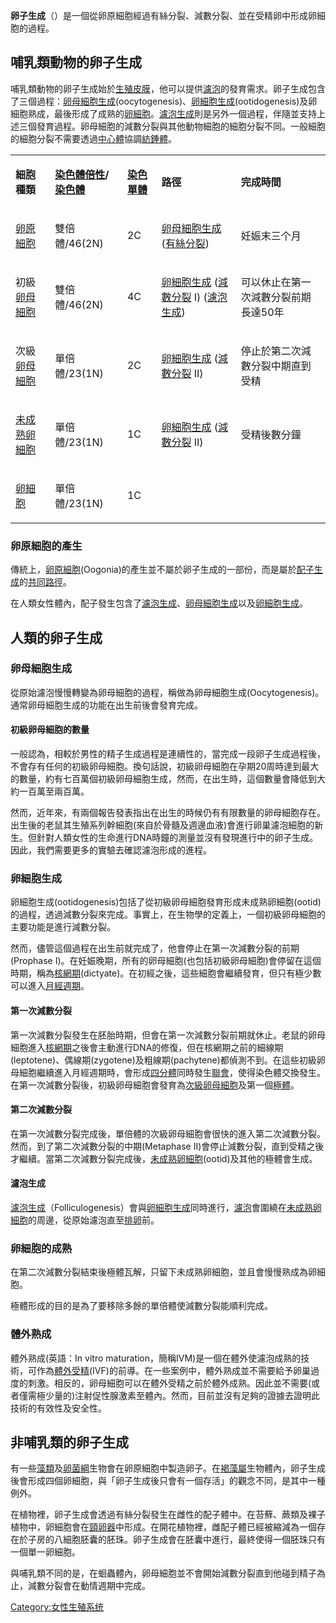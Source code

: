 {{expand|time=2017-03-10T07:51:59+00:00}}
{{unreferenced|time=2017-03-10T07:51:59+00:00}}
'''卵子生成'''（{{lang-en|Oogenesis、ovogenesis或oögenesis}}）是一個從卵原細胞經過有絲分裂、減數分裂、並在受精卵中形成卵細胞的過程。

==哺乳類動物的卵子生成==

哺乳類動物的卵子生成始於[[生殖皮膜|生殖皮膜]]，他可以提供[[濾泡|濾泡]]的發育需求。卵子生成包含了三個過程：[[卵子生成#卵母細胞生成|卵母細胞生成]](oocytogenesis)、[[卵子生成#卵細胞生成|卵細胞生成]](ootidogenesis)及卵細胞熟成，最後形成了成熟的[[卵細胞|卵細胞]]。[[濾泡生成|濾泡生成]]則是另外一個過程，伴隨並支持上述三個發育過程。卵母細胞的減數分裂與其他動物細胞的細胞分裂不同。一般細胞的細胞分裂不需要透過[[中心體|中心體]]協調[[紡錘體|紡錘體]]。

{| class="wikitable"
| '''細胞種類''' || '''[[染色體倍性|染色體倍性]]/[[染色體|染色體]]''' || '''[[染色單體|染色單體]]''' || '''路徑''' || '''完成時間'''
 |- 
 | [[卵原細胞|卵原細胞]] || 雙倍體/46(2N) || 2C|| [[卵子生成#卵母細胞生成|卵母細胞生成]] ([[有絲分裂|有絲分裂]]) || 妊娠末三个月
 |- 
 | 初級[[卵母細胞|卵母細胞]] || 雙倍體/46(2N) || 4C || [[卵子生成#卵細胞生成|卵細胞生成]] ([[減數分裂|減數分裂]] I) ([[濾泡生成|濾泡生成]]) || 可以休止在第一次減數分裂前期長達50年
 |- 
 | 次級[[卵母細胞|卵母細胞]] || 單倍體/23(1N) || 2C || [[卵子生成#卵細胞生成|卵細胞生成]] ([[減數分裂|減數分裂]] II) || 停止於第二次減數分裂中期直到受精
 |- 
 | [[未成熟卵細胞|未成熟卵細胞]] || 單倍體/23(1N)  || 1C || [[卵子生成#卵細胞生成|卵細胞生成]] ([[減數分裂|減數分裂]] II) || 受精後數分鐘
 |- 
 | [[卵細胞|卵細胞]] || 單倍體/23(1N) || 1C ||  ||
|}

===卵原細胞的產生===

傳統上，[[卵原細胞|卵原細胞]](Oogonia)的產生並不屬於卵子生成的一部份，而是屬於[[配子生成|配子生成]]的[[共同路徑|共同路徑]]。

在人類女性體內，配子發生包含了[[濾泡生成|濾泡生成]]、[[卵母細胞生成|卵母細胞生成]]以及[[卵細胞生成|卵細胞生成]]。

==人類的卵子生成==


===卵母細胞生成===

從原始濾泡慢慢轉變為卵母細胞的過程，稱做為卵母細胞生成(Oocytogenesis)。通常卵母細胞生成的功能在出生前後會發育完成。

====初級卵母細胞的數量====

一般認為，相較於男性的精子生成過程是連續性的，當完成一段卵子生成過程後，不會存有任何的初級卵母細胞。換句話說，初級卵母細胞在孕期20周時達到最大的數量，約有七百萬個初級卵母細胞生成，然而，在出生時，這個數量會降低到大約一百萬至兩百萬。

然而，近年來，有兩個報告發表指出在出生的時候仍有有限數量的卵母細胞存在。出生後的老鼠其生殖系列幹細胞(來自於骨髓及週邊血液)會進行卵巢濾泡細胞的新生。但針對人類女性的生命進行DNA時鐘的測量並沒有發現進行中的卵子生成。因此，我們需要更多的實驗去確認濾泡形成的進程。

===卵細胞生成===

卵細胞生成(ootidogenesis)包括了從初級卵母細胞發育形成未成熟卵細胞(ootid)的過程，透過減數分裂來完成。事實上，在生物學的定義上，一個初級卵母細胞的主要功能是進行減數分裂。

然而，儘管這個過程在出生前就完成了，他會停止在第一次減數分裂的前期(Prophase I)。在妊娠晚期，所有的卵母細胞(也包括初級卵母細胞)會停留在這個時期，稱為[[核網期|核網期]](dictyate)。在初經之後，這些細胞會繼續發育，但只有極少數可以進入[[月經週期|月經週期]]。

====第一次減數分裂====

第一次減數分裂發生在胚胎時期，但會在第一次減數分裂前期就休止。老鼠的卵母細胞進入[[核網期|核網期]]之後會主動進行DNA的修復，但在核網期之前的細線期(leptotene)、偶線期(zygotene)及粗線期(pachytene)都偵測不到。在這些初級卵母細胞繼續進入月經週期時，會形成[[四分體|四分體]]同時發生[[聯會|聯會]]，使得染色體交換發生。在第一次減數分裂後，初級卵母細胞會發育為[[次級卵母細胞|次級卵母細胞]]及第一個[[極體|極體]]。

====第二次減數分裂====

在第一次減數分裂完成後，單倍體的次級卵母細胞會很快的進入第二次減數分裂。然而，到了第二次減數分裂的中期(Metaphase II)會停止減數分裂，直到受精之後才繼續。當第二次減數分裂完成後，[[未成熟卵細胞|未成熟卵細胞]](ootid)及其他的極體會生成。

====濾泡生成====
[[濾泡生成|濾泡生成]]（Folliculogenesis）會與[[卵細胞生成|卵細胞生成]]同時進行，[[濾泡|濾泡]]會圍繞在[[未成熟卵細胞|未成熟卵細胞]]的周邊，從原始濾泡直至[[排卵|排卵]]前。

===卵細胞的成熟===

在第二次減數分裂結束後極體瓦解，只留下未成熟卵細胞，並且會慢慢熟成為卵細胞。

極體形成的目的是為了要移除多餘的單倍體使減數分裂能順利完成。

===體外熟成===

體外熟成(英語：In vitro maturation，簡稱IVM)是一個在體外使濾泡成熟的技術，可作為[[體外受精|體外受精]](IVF)的前導。在一些案例中，體外熟成並不需要給予卵巢過度的刺激。相反的，卵母細胞可以在體外受精之前於體外成熟。因此並不需要(或者僅需極少量的)注射促性腺激素至體內。然而，目前並沒有足夠的證據去證明此技術的有效性及安全性。

==非哺乳類的卵子生成==

有一些[[藻類|藻類]]及[[卵菌綱|卵菌綱]]生物會在卵原細胞中製造卵子。在[[褐藻屬|褐藻屬]]生物體內，卵子生成後會形成四個卵細胞，與「卵子生成後只會有一個存活」的觀念不同，是其中一種例外。

在植物裡，卵子生成會透過有絲分裂發生在雌性的配子體中。在苔蘚、蕨類及裸子植物中，卵細胞會在[[頸卵器|頸卵器]]中形成。在開花植物裡，雌配子體已經被縮減為一個存在於子房的八細胞胚囊的胚珠。卵子生成會在胚囊中進行，最終使得一個胚珠只有一個單一卵細胞。

與哺乳類不同的是，在蛔蟲體內，卵母細胞並不會開始減數分裂直到他碰到精子為止，減數分裂會在動情週期中完成。
{{Sex_(biology)}}


[[Category:女性生殖系统|Category:女性生殖系统]]
